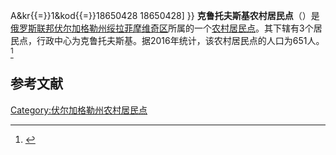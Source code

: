 {{Infobox Settlement
| official_name = 克鲁托夫斯基农村居民点
| native_name = Крутовское сельское поселение
| settlement_type = [[农村居民点|农村居民点]]
| subdivision_type = [[国家|国家]]
| subdivision_type1 = [[州_(俄罗斯)|州]]
| subdivision_type2 = [[区_(苏联)|区]]
| subdivision_name = {{RUS}}
| subdivision_name1 = [[伏尔加格勒州|伏尔加格勒州]]
| subdivision_name2 = [[绥拉菲摩维奇区|绥拉菲摩维奇区]]
| seat_type = 行政中心
| seat = 克鲁托夫斯基
| population_as_of=2016
| population_footnotes = <ref name=stat />
| population_total = 651
| coordinates_display = inline,title
| latd = 49 | latm = 35 | lats = 04 | latNS = N
| longd = 42 | longm = 13 | longs = 47 | longEW = E
| timezone = [[莫斯科时间|MSK]]
| utc_offset = +3
| blank_name = [[俄罗斯市政土地区划代码|OKTMO编码]]
| blank_info = [http://classif.spb.ru/classificators/view/tma.php?st{{=}}A&kr{{=}}1&kod{{=}}18650428 18650428]
}}
'''克鲁托夫斯基农村居民点'''（{{lang-ru|Крутовское сельское поселение}}）是[[俄罗斯联邦|俄罗斯联邦]][[伏尔加格勒州|伏尔加格勒州]][[绥拉菲摩维奇区|绥拉菲摩维奇区]]所属的一个[[农村居民点|农村居民点]]。其下辖有3个居民点，行政中心为克鲁托夫斯基。据2016年统计，该农村居民点的人口为651人。<ref name=stat>{{cite web | url = http://www.gks.ru/free_doc/doc_2016/bul_dr/mun_obr2016.rar | title = Численность населения Российской Федерации по муниципальным образованиям на 1 января 2016 года | language = ru | accessdate = 2016-12-19 | archive-date = 2019-05-13 | archive-url = https://web.archive.org/web/20190513150350/http://www.gks.ru/free_doc/doc_2016/bul_dr/mun_obr2016.rar | dead-url = no }}</ref>

== 参考文献 ==
{{reflist}}

{{Russia-stub}}

[[Category:伏尔加格勒州农村居民点|Category:伏尔加格勒州农村居民点]]